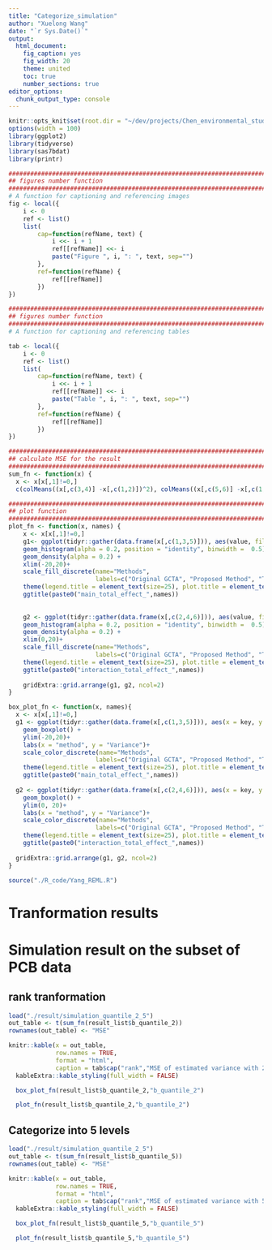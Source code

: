 ```yaml
---
title: "Categorize_simulation"
author: "Xuelong Wang"
date: "`r Sys.Date()`"
output: 
  html_document: 
    fig_caption: yes
    fig_width: 20
    theme: united
    toc: true
    number_sections: true
editor_options: 
  chunk_output_type: console
---
```


```r
knitr::opts_knit$set(root.dir = "~/dev/projects/Chen_environmental_study/")
options(width = 100)
library(ggplot2)
library(tidyverse)
library(sas7bdat)
library(printr)

#####################################################################################
## figures number function
#####################################################################################
# A function for captioning and referencing images
fig <- local({
    i <- 0
    ref <- list()
    list(
        cap=function(refName, text) {
            i <<- i + 1
            ref[[refName]] <<- i
            paste("Figure ", i, ": ", text, sep="")
        },
        ref=function(refName) {
            ref[[refName]]
        })
})

#####################################################################################
## figures number function
#####################################################################################
# A function for captioning and referencing tables

tab <- local({
    i <- 0
    ref <- list()
    list(
        cap=function(refName, text) {
            i <<- i + 1
            ref[[refName]] <<- i
            paste("Table ", i, ": ", text, sep="")
        },
        ref=function(refName) {
            ref[[refName]]
        })
})

#####################################################################################
## calculate MSE for the result 
#####################################################################################
sum_fn <- function(x) {
  x <- x[x[,1]!=0,]
  c(colMeans((x[,c(3,4)] -x[,c(1,2)])^2), colMeans((x[,c(5,6)] -x[,c(1,2)])^2))}

#####################################################################################
## plot function
#####################################################################################
plot_fn <- function(x, names) {
    x <- x[x[,1]!=0,]
    g1<- ggplot(tidyr::gather(data.frame(x[,c(1,3,5)])), aes(value, fill = key, y = ..density..)) +
    geom_histogram(alpha = 0.2, position = "identity", binwidth =  0.5) +
    geom_density(alpha = 0.2) +
    xlim(-20,20)+
    scale_fill_discrete(name="Methods",
                        labels=c("Original GCTA", "Proposed Method", "True value"))+
    theme(legend.title = element_text(size=25), plot.title = element_text(size = 30, face = "bold"))+
    ggtitle(paste0("main_total_effect_",names))
  
  
    g2 <- ggplot(tidyr::gather(data.frame(x[,c(2,4,6)])), aes(value, fill = key, y = ..density..)) +
    geom_histogram(alpha = 0.2, position = "identity", binwidth =  0.5) +
    geom_density(alpha = 0.2) +
    xlim(0,20)+
    scale_fill_discrete(name="Methods",
                        labels=c("Original GCTA", "Proposed Method", "True value"))+
    theme(legend.title = element_text(size=25), plot.title = element_text(size = 30, face = "bold"))+
    ggtitle(paste0("interaction_total_effect_",names))
    
    gridExtra::grid.arrange(g1, g2, ncol=2)
}

box_plot_fn <- function(x, names){
  x <- x[x[,1]!=0,]
  g1 <- ggplot(tidyr::gather(data.frame(x[,c(1,3,5)])), aes(x = key, y = value, color = key)) + 
    geom_boxplot() +
    ylim(-20,20)+
    labs(x = "method", y = "Variance")+
    scale_color_discrete(name="Methods",
                        labels=c("Original GCTA", "Proposed Method", "True value"))+
    theme(legend.title = element_text(size=25), plot.title = element_text(size = 30, face = "bold"))+
    ggtitle(paste0("main_total_effect_",names))
  
  g2 <- ggplot(tidyr::gather(data.frame(x[,c(2,4,6)])), aes(x = key, y = value, color = key)) + 
    geom_boxplot() +
    ylim(0, 20)+
    labs(x = "method", y = "Variance")+
    scale_color_discrete(name="Methods",
                        labels=c("Original GCTA", "Proposed Method", "True value"))+
    theme(legend.title = element_text(size=25), plot.title = element_text(size = 30, face = "bold"))+
    ggtitle(paste0("interaction_total_effect_",names))
    
  gridExtra::grid.arrange(g1, g2, ncol=2)
}
```

```r
source("./R_code/Yang_REML.R")

```

# Tranformation results 


# Simulation result on the subset of PCB data

## rank tranformation

```r
load("./result/simulation_quantile_2_5")
out_table <- t(sum_fn(result_list$b_quantile_2))
rownames(out_table) <- "MSE"

knitr::kable(x = out_table, 
             row.names = TRUE,
             format = "html",
             caption = tab$cap("rank","MSE of estimated variance with 2 categories for each covariate"))  %>% 
  kableExtra::kable_styling(full_width = FALSE)
```


```r
  box_plot_fn(result_list$b_quantile_2,"b_quantile_2")
```

```r
  plot_fn(result_list$b_quantile_2,"b_quantile_2")
```

## Categorize into 5 levels

```r
load("./result/simulation_quantile_2_5")
out_table <- t(sum_fn(result_list$b_quantile_5))
rownames(out_table) <- "MSE"

knitr::kable(x = out_table, 
             row.names = TRUE,
             format = "html",
             caption = tab$cap("rank","MSE of estimated variance with 5 categories for each covariate"))  %>% 
  kableExtra::kable_styling(full_width = FALSE)
```


```r
  box_plot_fn(result_list$b_quantile_5,"b_quantile_5")
```

```r
  plot_fn(result_list$b_quantile_5,"b_quantile_5")
```